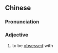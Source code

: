 ==Chinese==
{{zh-forms|type=22}}

===Pronunciation===
{{zh-pron
|m=zǒuhuǒrùmó
|c=zau2 fo2 jap6 mo1
|cat=a
}}

===Adjective===
{{zh-adj}}

# to be [[obsessed]] with
